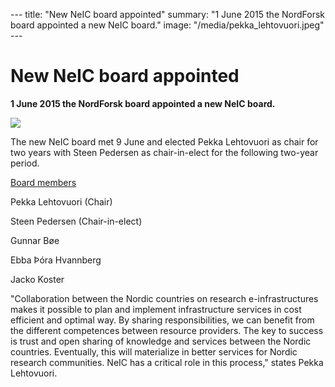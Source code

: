 ---
title: "New NeIC board appointed"
summary: "1 June 2015 the NordForsk board appointed a new NeIC board."
image: "/media/pekka_lehtovuori.jpeg"
---
= New NeIC board appointed =

'''1 June 2015 the NordForsk board appointed a new NeIC board.'''

<img class="smallpic" src="/media/pekka_lehtovuori.jpeg">

The new NeIC board met 9 June and elected Pekka Lehtovuori as chair for two years with Steen Pedersen as chair-in-elect for the following two-year period.

<a href="/about/organisation/board/">Board members</a>

Pekka Lehtovuori (Chair)

Steen Pedersen (Chair-in-elect)

Gunnar Bøe

Ebba Þóra Hvannberg

Jacko Koster

"Collaboration between the Nordic countries on research e-infrastructures makes it possible to plan and implement infrastructure services in cost efficient and optimal way. By sharing responsibilities, we can benefit from the different competences between resource providers. The key to success is trust and open sharing of knowledge and services between the Nordic countries. Eventually, this will materialize in better services for Nordic research communities. NeIC has a critical role in this process," states Pekka Lehtovuori.
